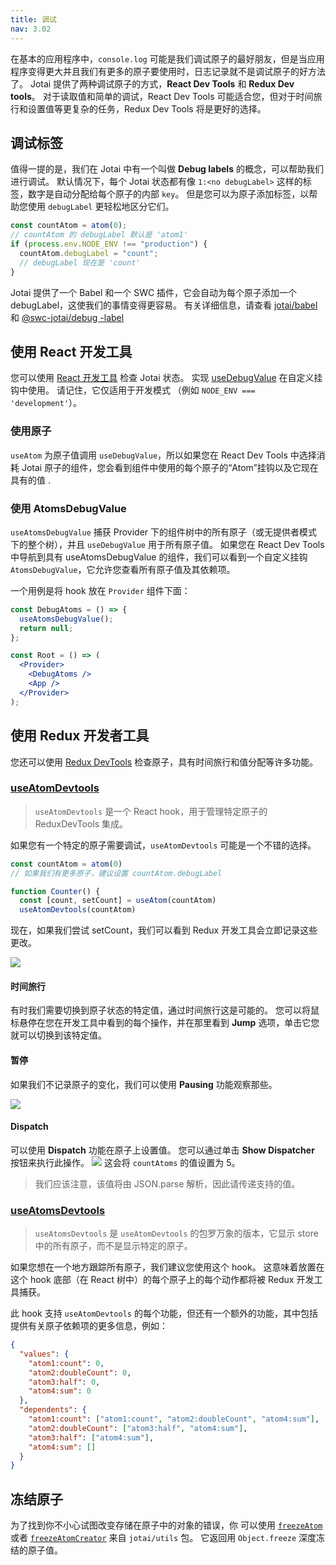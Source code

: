 ```yaml
---
title: 调试
nav: 3.02
---
```


在基本的应用程序中，`console.log` 可能是我们调试原子的最好朋友，但是当应用程序变得更大并且我们有更多的原子要使用时，日志记录就不是调试原子的好方法了。
Jotai 提供了两种调试原子的方式，**React Dev Tools** 和 **Redux Dev tools**。 对于读取值和简单的调试，React Dev Tools 可能适合您，但对于时间旅行和设置值等更复杂的任务，Redux Dev Tools 将是更好的选择。

## 调试标签

值得一提的是，我们在 Jotai 中有一个叫做 **Debug labels** 的概念，可以帮助我们进行调试。
默认情况下，每个 Jotai 状态都有像 `1:<no debugLabel>` 这样的标签，数字是自动分配给每个原子的内部 `key`。 但是您可以为原子添加标签，以帮助您使用 `debugLabel` 更轻松地区分它们。

```js
const countAtom = atom(0);
// countAtom 的 debugLabel 默认是 'atom1'
if (process.env.NODE_ENV !== "production") {
  countAtom.debugLabel = "count";
  // debugLabel 现在是 'count'
}
```

Jotai 提供了一个 Babel 和一个 SWC 插件，它会自动为每个原子添加一个 debugLabel，这使我们的事情变得更容易。 有关详细信息，请查看 [jotai/babel](https://github.com/pmndrs/jotai/blob/main/docs/api/babel.mdx#plugin-debug-label) 和 [@swc-jotai/debug -label](https://github.com/pmndrs/jotai/blob/main/docs/api/swc.mdx)

## 使用 React 开发工具

您可以使用 [React 开发工具](https://chrome.google.com/webstore/detail/react-developer-tools/fmkadmapgofadopljbjfkapdkoienihi)
检查 Jotai 状态。 实现 [useDebugValue](https://reactjs.org/docs/hooks-reference.html#usedebugvalue)
在自定义挂钩中使用。 请记住，它仅适用于开发模式
（例如 `NODE_ENV === 'development'`）。

### 使用原子

`useAtom` 为原子值调用 `useDebugValue`，所以如果您在 React Dev Tools 中选择消耗 Jotai 原子的组件，您会看到组件中使用的每个原子的“Atom”挂钩以及它现在具有的值 .

### 使用 AtomsDebugValue

`useAtomsDebugValue` 捕获 Provider 下的组件树中的所有原子（或无提供者模式下的整个树），并且 `useDebugValue` 用于所有原子值。
如果您在 React Dev Tools 中导航到具有 useAtomsDebugValue 的组件，我们可以看到一个自定义挂钩 `AtomsDebugValue`，它允许您查看所有原子值及其依赖项。

一个用例是将 hook 放在 `Provider` 组件下面：

```jsx
const DebugAtoms = () => {
  useAtomsDebugValue();
  return null;
};

const Root = () => (
  <Provider>
    <DebugAtoms />
    <App />
  </Provider>
);
```

## 使用 Redux 开发者工具

您还可以使用 [Redux DevTools](https://chrome.google.com/webstore/detail/redux-devtools/lmhkpmbekcpmknklioeibfkpmmfibljd)
检查原子，具有时间旅行和值分配等许多功能。

### [useAtomDevtools](https://jotai.org/docs/api/devtools#use-atom-devtools)

> `useAtomDevtools` 是一个 React hook，用于管理特定原子的 ReduxDevTools 集成。

如果您有一个特定的原子需要调试，`useAtomDevtools` 可能是一个不错的选择。

```js
const countAtom = atom(0)
// 如果我们有更多原子，建议设置 countAtom.debugLabel

function Counter() {
  const [count, setCount] = useAtom(countAtom)
  useAtomDevtools(countAtom)
```

现在，如果我们尝试 setCount，我们可以看到 Redux 开发工具会立即记录这些更改。

![](https://cdn.discordapp.com/attachments/688751221464367186/930857764719329290/unknown.png)

#### 时间旅行

有时我们需要切换到原子状态的特定值，通过时间旅行这是可能的。
您可以将鼠标悬停在您在开发工具中看到的每个操作，并在那里看到 **Jump** 选项，单击它您就可以切换到该特定值。

#### 暂停

如果我们不记录原子的变化，我们可以使用 **Pausing** 功能观察那些。

![](https://cdn.discordapp.com/attachments/688751221464367186/930893033925378118/unknown.png)

#### Dispatch

可以使用 **Dispatch** 功能在原子上设置值。 您可以通过单击 **Show Dispatcher** 按钮来执行此操作。
![](https://cdn.discordapp.com/attachments/688751221464367186/930895694846361680/unknown.png)
这会将 `countAtoms` 的值设置为 5。

> 我们应该注意，该值将由 JSON.parse 解析，因此请传递支持的值。

### [useAtomsDevtools](https://jotai.org/docs/api/devtools#use-atoms-devtools)

> `useAtomsDevtools` 是 `useAtomDevtools` 的包罗万象的版本，它显示 store 中的所有原子，而不是显示特定的原子。

如果您想在一个地方跟踪所有原子，我们建议您使用这个 hook。 这意味着放置在这个 hook 底部（在 React 树中）的每个原子上的每个动作都将被 Redux 开发工具捕获。

此 hook 支持 `useAtomDevtools` 的每个功能，但还有一个额外的功能，其中包括提供有关原子依赖项的更多信息，例如：

```json
{
  "values": {
    "atom1:count": 0,
    "atom2:doubleCount": 0,
    "atom3:half": 0,
    "atom4:sum": 0
  },
  "dependents": {
    "atom1:count": ["atom1:count", "atom2:doubleCount", "atom4:sum"],
    "atom2:doubleCount": ["atom3:half", "atom4:sum"],
    "atom3:half": ["atom4:sum"],
    "atom4:sum": []
  }
}
```

## 冻结原子

为了找到你不小心试图改变存储在原子中的对象的错误，你
可以使用 [`freezeAtom`](../utils/freeze-atom.mdx) 或者
[`freezeAtomCreator`](../utils/freeze-atom-creator.mdx#) 来自 `jotai/utils` 包。
它返回用 `Object.freeze` 深度冻结的原子值。

